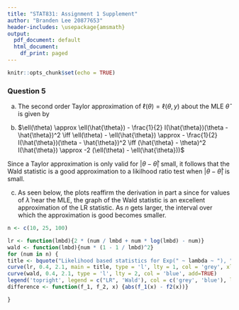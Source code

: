 ```yaml
---
title: "STAT831: Assignment 1 Supplement"
author: "Branden Lee 20877653"
header-includes: \usepackage{amsmath}
output:
  pdf_document: default
  html_document:
    df_print: paged
---
```


```r
knitr::opts_chunk$set(echo = TRUE)
```

### Question 5

a.
The second order Taylor approximation of $\ell(\theta) = \ell(\theta, y)$ about the MLE $\hat{\theta}$ is given by
\begin{align*}
\ell(\theta) & \approx \ell(\hat{\theta}) + l'(\hat{\theta})(\theta - \hat{\theta}) + \frac{1}{2} l''(\hat{\theta})(\theta - \hat{\theta})^2 \\
& = \ell(\hat{\theta}) + S(\hat{\theta})(\theta - \hat{\theta}) - \frac{1}{2} I(\hat{\theta})(\theta - \hat{\theta})^2 \\
& = \ell(\hat{\theta}) - \frac{1}{2} I(\hat{\theta})(\theta - \hat{\theta})^2   && \text{since $S(\hat\theta) = 0$}
\end{align*}

b. $\ell(\theta) \approx \ell(\hat{\theta}) - \frac{1}{2} I(\hat{\theta})(\theta - \hat{\theta})^2 \iff \ell(\theta) - \ell(\hat{\theta}) \approx - \frac{1}{2} I(\hat{\theta})(\theta - \hat{\theta})^2 \iff (\hat{\theta} - \theta)^2 I(\hat{\theta}) \approx -2 (\ell(\theta) - \ell(\hat{\theta}))$

Since a Taylor approximation is only valid for $\left| \theta - \hat{\theta} \right|$ small, it follows that the Wald statistic is a good approximation to a likilhood ratio test when $\left| \theta - \hat{\theta} \right|$ is small.

c. As seen below, the plots reaffirm the derivation in part a since for values of $\hat{\lambda}$ near the MLE, the graph of the Wald statistic is an excellent approximation of the LR statistic. As $n$ gets larger, the interval over which the approximation is good becomes smaller.
```r
n <- c(10, 25, 100)

lr <- function(lmbd){2 * (num / lmbd + num * log(lmbd) - num)}
wald <- function(lmbd){num * (1 - 1 / lmbd)^2}
for (num in n) {
title <- bquote("Likelihood based statistics for Exp(" ~ lambda ~ "), " ~ "n ="~ .(num))
curve(lr, 0.4, 2.1, main = title, type = 'l', lty = 1, col = 'grey', xlab = expression(widehat(lambda)), ylab = expression(paste("T(", widehat(lambda), ")")), xlim=c(0.5,2), ylim=c(0,50))
curve(wald, 0.4, 2.1, type = 'l', lty = 2, col = 'blue', add=TRUE)
legend('topright', legend = c("LR", 'Wald'), col = c('grey', 'blue'), lty=c(1,2), bty='n')
difference <- function(f_1, f_2, x) {abs(f_1(x) - f2(x))}

}
```
